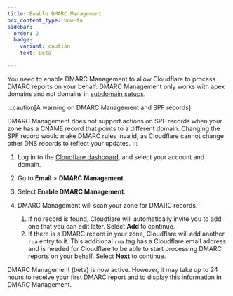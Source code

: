 ```yaml
---
title: Enable DMARC Management
pcx_content_type: how-to
sidebar:
  order: 2
  badge:
    variant: caution
    text: Beta

---
```



You need to enable DMARC Management to allow Cloudflare to process DMARC reports on your behalf. DMARC Management only works with <GlossaryTooltip term="apex domain">apex domains</GlossaryTooltip> and not domains in [subdomain setups](/dns/zone-setups/subdomain-setup/).

:::caution[A warning on DMARC Management and SPF records]

DMARC Management does not support actions on SPF records when your zone has a CNAME record that points to a different domain. Changing the SPF record would make DMARC rules invalid, as Cloudflare cannot change other DNS records to reflect your updates.
:::

1. Log in to the [Cloudflare dashboard](https://dash.cloudflare.com/), and select your account and domain.
2. Go to **Email** > **DMARC Management**.
3. Select **Enable DMARC Management**.
4. DMARC Management will scan your zone for DMARC records.

   1. If no record is found, Cloudflare will automatically invite you to add one that you can edit later. Select **Add** to continue.
   2. If there is a DMARC record in your zone, Cloudflare will add another `rua` entry to it. This additional `rua` tag has a Cloudflare email address and is needed for Cloudflare to be able to start processing DMARC reports on your behalf. Select **Next** to continue.

DMARC Management (beta) is now active. However, it may take up to 24 hours to receive your first DMARC report and to display this information in DMARC Management.
